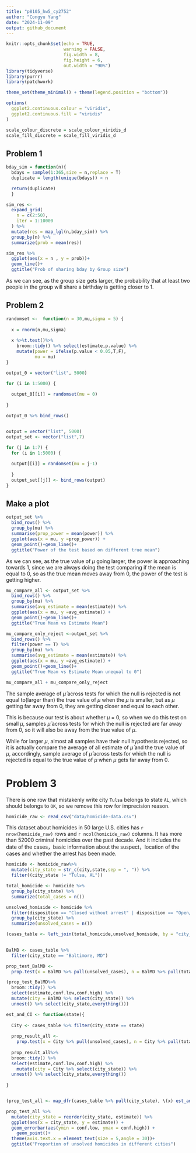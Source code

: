 ```yaml
---
title: "p8105_hw5_cy2752"
author: "Congyu Yang"
date: "2024-11-09"
output: github_document
---
```


```r
knitr::opts_chunk$set(echo = TRUE,
                      warning = FALSE,
                      fig.width = 8, 
                      fig.height = 6,
                      out.width = "90%")
library(tidyverse)
library(purrr)
library(patchwork)

theme_set(theme_minimal() + theme(legend.position = "bottom"))

options(
  ggplot2.continuous.colour = "viridis",
  ggplot2.continuous.fill = "viridis"
)

scale_colour_discrete = scale_colour_viridis_d
scale_fill_discrete = scale_fill_viridis_d
```

## Problem 1

```r
bday_sim = function(n){
  bdays = sample(1:365,size = n,replace = T)
  duplicate = length(unique(bdays)) < n

  return(duplicate)
  }
```

```r
sim_res <- 
  expand_grid(
    n = c(2:50),
    iter = 1:10000
  ) %>% 
  mutate(res = map_lgl(n,bday_sim)) %>% 
  group_by(n) %>% 
  summarize(prob = mean(res))

sim_res %>% 
  ggplot(aes(x = n , y = prob))+
  geom_line()+
  ggtitle("Prob of sharing bday by Group size")
```

As we can see, as the group size gets larger, the probability that at least two people in the group will share a birthday is getting closer to 1.

## Problem 2

```r
randomset <-  function(n = 30,mu,sigma = 5) {
  
  x = rnorm(n,mu,sigma)
  
  x %>%t.test()%>% 
    broom::tidy() %>% select(estimate,p.value) %>% 
    mutate(power = ifelse(p.value < 0.05,T,F),
           mu = mu)
}

output_0 = vector("list", 5000)

for (i in 1:5000) {
  
  output_0[[i]] = randomset(mu = 0)
  
}

output_0 %>% bind_rows()


output = vector("list", 5000)
output_set <- vector("list",7)

for (j in 1:7) {
  for (i in 1:5000) {
  
  output[[i]] = randomset(mu = j-1)
  
  }
  output_set[[j]] <- bind_rows(output)
}
```

## Make a plot

```r
output_set %>%
  bind_rows() %>% 
  group_by(mu) %>% 
  summarise(prop_power = mean(power)) %>% 
  ggplot(aes(x = mu, y =prop_power)) + 
  geom_point()+geom_line()+
  ggtitle("Power of the test based on different true mean")
```


As we can see, as the true value of $\mu$ going larger, the power is approaching towards 1, since we are always doing the test comparing if the mean is equal to 0, so as the true mean moves away from 0, the power of the test is getting higher.

```r
mu_compare_all <- output_set %>%
  bind_rows() %>% 
  group_by(mu) %>% 
  summarise(avg_estimate = mean(estimate)) %>% 
  ggplot(aes(x = mu, y =avg_estimate)) + 
  geom_point()+geom_line()+
  ggtitle("True Mean vs Estimate Mean")

mu_compare_only_reject <-output_set %>%
  bind_rows() %>% 
  filter(power == T) %>% 
  group_by(mu) %>% 
  summarise(avg_estimate = mean(estimate)) %>% 
  ggplot(aes(x = mu, y =avg_estimate)) + 
  geom_point()+geom_line()+
  ggtitle("True Mean vs Estimate Mean unequal to 0")

mu_compare_all + mu_compare_only_reject
```

The sample average of $\hat{\mu}$ across tests for which the null is rejected is not equal to(larger than) the true value of $\mu$ when the $\mu$ is smaller, but as $\mu$ getting far away from 0, they are getting closer and equal to each other.\

This is because our test is about whether $\mu$ = 0, so when we do this test on small $\mu$, samples $\hat{\mu}$ across tests for which the null is rejected are far away from 0, so it will also be away from the true value of $\mu$.\

While for larger $\mu$, almost all samples have their null hypothesis rejected, so it is actually compare the average of all estimate of $\hat{\mu}$ and the true value of $\mu$, accordingly, sample average of $\hat{\mu}$ across tests for which the null is rejected is equal to the true value of $\mu$ when $\mu$ gets far away from 0.

# Problem 3

There is one row that mistakenly write city `Tulsa` belongs to state `AL`, which should belongs to `OK`, so we remove this row for imprecision reason.

```r
homicide_raw <- read_csv("data/homicide-data.csv")
```
This dataset about homicides in 50 large U.S. cities has `r nrow(homicide_raw)` rows and `r ncol(homicide_raw)` columns. It has more than 52000 criminal homicides over the past decade. And it includes the date of the cases，basic information about the suspect，location of the cases and whether the arrest has been made.

```r
homicide <- homicide_raw%>% 
  mutate(city_state = str_c(city,state,sep = ", ")) %>% 
  filter((city_state != "Tulsa, AL"))
```


```r
total_homicide <- homicide %>% 
  group_by(city_state) %>% 
  summarize(total_cases = n()) 

unsolved_homiside <- homicide %>% 
  filter(disposition == "Closed without arrest" | disposition == "Open/No arrest") %>% 
  group_by(city_state) %>% 
  summarize(unsolved_cases = n()) 

(cases_table <- left_join(total_homicide,unsolved_homiside, by = "city_state"))
  
```


```r
BalMD <- cases_table %>% 
  filter(city_state == "Baltimore, MD")

prop_test_BalMD <-
  prop.test(x = BalMD %>% pull(unsolved_cases), n = BalMD %>% pull(total_cases))

(prop_test_BalMD%>%
  broom::tidy() %>% 
  select(estimate,conf.low,conf.high) %>% 
  mutate(city = BalMD %>% select(city_state)) %>% 
  unnest() %>% select(city_state,everything()))

est_and_CI <- function(state){
  
  City <- cases_table %>% filter(city_state == state)
  
  prop_result_all <-
    prop.test(x = City %>% pull(unsolved_cases), n = City %>% pull(total_cases)) 
  
  prop_result_all%>%
  broom::tidy() %>% 
  select(estimate,conf.low,conf.high) %>% 
    mutate(city = City %>% select(city_state)) %>% 
  unnest() %>% select(city_state,everything())
  
}


(prop_test_all <- map_dfr(cases_table %>% pull(city_state), \(x) est_and_CI(x)))

```

```r
prop_test_all %>% 
  mutate(city_state = reorder(city_state, estimate)) %>%
  ggplot(aes(x = city_state, y = estimate)) +
  geom_errorbar(aes(ymin = conf.low, ymax = conf.high)) +
    geom_point()+
  theme(axis.text.x = element_text(size = 5,angle = 30))+
  ggtitle("Proportion of unsolved homicides in different cities")

```
